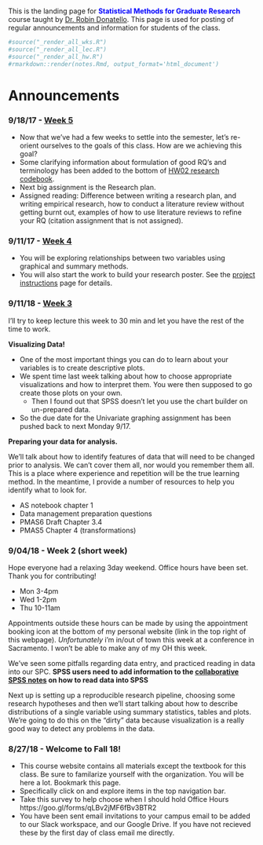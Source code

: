 <br>
This is the landing page for <span style="color:blue">**Statistical Methods for Graduate Research**</span> course taught by [Dr. Robin Donatello](http://www.norcalbiostat.com). This page is used for posting of regular announcements and information for students of the class. 

```r
#source("_render_all_wks.R")
#source("_render_all_lec.R")
#source("_render_all_hw.R")
#rmarkdown::render(notes.Rmd, output_format='html_document')
```
# Announcements

<!----

### 12/xx/18 - Final Exam. 10-12noon. Holt 155

<span style="color:red">**Office Hours for Finals Week**</span> 

* Tuesday 2-4pm, Holt 155

<span style="color:red">**Allowed Exam Materials**</span> 

* The [[OFFICIAL]](https://norcalbiostat.github.io/MATH615/FinalDocs/FinalExam_Fall17_Supplemental.pdf) supplemental information and analyses for the Outlook on Life Survey. 
    - Print these pages. Ensure that you understand what models are being fit and how to read the output. You are allowed to write notes on these pages.
    - Be prepared to answer questions about modeling and interpreting these analyses. 
* Paper on [Smoking Behavior of US Youth](FinalDocs/Smoking behavior child welfare - Fettes 2011.pdf).
    - Print, read, comment on, and bring to the final. 
    - Be prepared to answer questions about the methods, models, and results.
* A calculator
* Up to 2 pages of additional notes (does not include your notes on the supplemental output)

    
Additional information on this new survey, such as full wording of the question on how the variables were coded can be found in the [[codebook]](https://norcalbiostat.github.io/MATH615/FinalDocs/OOL%20Codebook.pdf) and [[survey questionnaire]](https://norcalbiostat.github.io/MATH615/FinalDocs/OOL%20Questionnaire.pdf). **Do not bring these to the final**. They are for you to use as reference material while you are learning to understand this survey.   

<span style="color:red">**Review List**</span> 
This final exam is comprehensive in that everything in this class builds upon previous topics. 
Here are a list of topics to review. All topics have equal importance, regardless of the time that was spent on each topic during class. 

* Probability
* Creating and interpreting confidence intervals
* Assumptions for statistical methods to be valid
* Generalizability, representativeness, bias, sampling frame
* Statistical Analysis Procedures: 
    - Two-sample T-tests for means and proportions
    - ANOVA and $\chi^{2}$ for multiple samples
    - Linear and Logistic regression.
* Identifying confounders, moderators and covariates. 
* Interpreting regression coefficients and making predictions using models. 
    - from linear and logistic models
    - using continuous and categorical variables




### 12/4/17 - Week 15
* Fill out [This google form](https://goo.gl/forms/o3O43feULJFDGUun2) to provide input as to when I should hold OH during finals week. 
* Citation information has been udpated to Project page (slide 16) on how to cite addhealth, R, and R studio
* See [this abstract](http://www.cpc.unc.edu/projects/addhealth/publications/database/6893) for a demonstration on how to describe using the Add Health data set in an analysis.  
* Final posters due Thursday before class. Upload your PDF to [this Dropbox link](https://www.dropbox.com/request/NtC88NHRbo5oIyRcSxoD).
* Regression assignment has been hand graded. Feedback can be found in the returned document via Blackboard. 
    - You may have to turn on track changes to see the marks. 


### 11/27/17 - Week 14
* Poster building on Tuesday. See the project page for instructions. 
    - Drafts are due Friday, reviews due Monday
    - Suggestions on how to make a nice plot for multivariable models has been added to the project page. 
* Discussion of special topics on Thursday. 
    - Be ready to discuss an example of a paper/topic/RQ you have encountered for one of these topics. Have a backup (or two), not everyone can talk about Factor Analysis! Or at least not the same project. 

### 11/14/17 - [Week 13](https://norcalbiostat.github.io/MATH615/wk13.html)
* Tuesday - Model building, variable selection
* Thursday - Project Work


### 11/7/17 - [Week 12](https://norcalbiostat.github.io/MATH615/wk12.html)
* Tuesday - Poster progress discussion. Stage I revisions needed. 
    - Adding and interpreting categorical predictors to your model. 
* Thursday - Transformations: Log and Logit

### 10/30/17 - [Week 11](https://norcalbiostat.github.io/MATH615/wk11.html)
* Tuesday - Study Design. How to set yourself up for success in research. 
* Thursday - Multiple Regression. How to control for those pesky confounders, moderators and covariates. 


### 10/23/17 - [Week 10](https://norcalbiostat.github.io/MATH615/wk10.html)
* Tuesday - Open work time to finish bivariate analysis
* Thursday - Moderation. What happens if we throw another variable into the mix? 


### 10/15/17 - [Week 9](https://norcalbiostat.github.io/MATH615/wk09.html)
* Tuesday - Analysis of categorical data using $\chi^{2}$ tests
* Thursday - Correlation and Regression


### 10/1/17 - [Week 8](https://norcalbiostat.github.io/MATH615/wk08.html)
* Overarching theme is bivariate analyses. 
* Tuesday is a little bit of recap on how to compare two means and two proportion. 
* Then we launch into comparing multiple means on Thursday with an ANOVA. 
* Still working out of the Open Intro textbook (with associated videos.)
* MW OH cancelled, extra OH TR @ 2pm


### 10/1/17 - [Week 7](https://norcalbiostat.github.io/MATH615/wk07.html)
* As we start our next phase of the class learning about _Inferential Statistics_, we need to first refresh our understanding about probability. 
    - Week 7 overview has been posted and includes reading material and learning videos. 
* An optional Exam error assessment has been posted to [Week 6](https://norcalbiostat.github.io/MATH615/wk06.html#thursday:_exam_1)
* The storage location for your poster prep Google Slides has changed. See project page for details. 


### 9/24/17 - [Week 6](https://norcalbiostat.github.io/MATH615/wk06.html)
* Schedule has been updated to reflect new poster preparation assignments. Check the Project page for details. 
* Lecture on choosing appropriate analyses on Tuesday. 
* Introduction to the next phase of the project analysis preparation. 
* Midterm on Thursday. Will emphasize correct identification of data, interpretation of univariate and bivariate graphics and use of summary statistics. [[Sample Exam]](https://norcalbiostat.github.io/MATH315/docs/Sample_Exam_1.pdf)


--->

### 9/18/17 - [Week 5](https://norcalbiostat.github.io/MATH615/wk/wk05.html)

* Now that we've had a few weeks to settle into the semester, let's re-orient ourselves to the goals of this class. How are we achieving this goal?
* Some clarifying information about formulation of good RQ's and terminology has been added to the bottom of [HW02 research codebook](hw/02_research_codebook.html). 
* Next big assignment is the Research plan. 
* Assigned reading: Difference between writing a research plan, and writing empirical research, how to conduct a literature review without getting burnt out, examples of how to use literature reviews to refine your RQ (citation assignment that is not assigned). 



### 9/11/17 - [Week 4](https://norcalbiostat.github.io/MATH615/wk/wk04.html)

* You will be exploring relationships between two variables using graphical and summary methods. 
* You will also start the work to build your research poster. See the [project instructions](project.html) page for details. 


### 9/11/18 - [Week 3](https://norcalbiostat.github.io/MATH615/wk/wk03.html)

I'll try to keep lecture this week to 30 min and let you have the rest of the time to work. 


**Visualizing Data!**

* One of the most important things you can do to learn about your variables is to create descriptive plots. 
* We spent time last week talking about how to choose appropriate visualizations and how to interpret them. You were then supposed to go create those plots on your own. 
    - Then I found out that SPSS doesn't let you use the chart builder on un-prepared data. 
* So the due date for the Univariate graphing assignment has been pushed back to next Monday 9/17.

**Preparing your data for analysis.**

We'll talk about how to identify features of data that will need to be changed prior to analysis. We can't cover them all, nor would you remember them all. This is a place where experience and repetition will be the true learning method. In the meantime, I provide a number of resources to help you identify what to look for. 

* AS notebook chapter 1
* Data management preparation questions
* PMAS6 Draft Chapter 3.4
* PMAS5 Chapter 4 (transformations)





### 9/04/18 - Week 2 (short week)

Hope everyone had a relaxing 3day weekend. Office hours have been set. Thank you for contributing! 

* Mon 3-4pm  
* Wed 1-2pm  
* Thu 10-11am  

Appointments outside these hours can be made by using the appointment booking icon at the bottom of my personal website (link in the top right of this webpage). _Unfortunately_ i'm in/out of town this week at a conference in Sacramento. I won't be able to make any of my OH this week. 

We've seen some pitfalls regarding data entry, and practiced reading in data into our SPC. 
**SPSS users need to add information to the [collaborative SPSS notes](https://hackmd.io/00_J78IaQouu4DalQ-3P3w) on how to read data into SPSS**

Next up is setting up a reproducible research pipeline, choosing some research hypotheses and then we'll start talking about how to describe distributions of a single variable using summary statistics, tables and plots. We're going to do this on the "dirty" data because visualization is a really good way to detect any problems in the data. 



### 8/27/18 - Welcome to Fall 18!
* This course website contains all materials except the textbook for this class. Be sure to familarize yourself with the organization. You will be here a lot. Bookmark this page.
* Specifically click on and explore items in the top navigation bar.  
* Take this survey to help choose when I should hold Office Hours https://goo.gl/forms/qLBv2jMF6fBv3BTR2 
* You have been sent email invitations to your campus email to be added to our Slack workspace, and our Google Drive. If you have not recieved these by the first day of class email me directly. 


